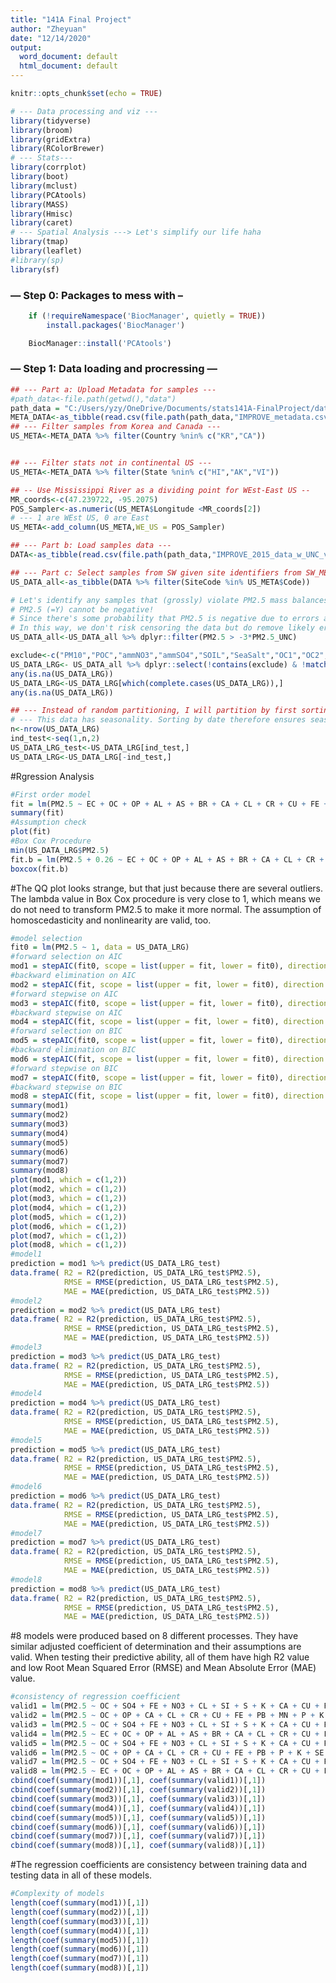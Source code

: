 ```yaml
---
title: "141A Final Project"
author: "Zheyuan"
date: "12/14/2020"
output:
  word_document: default
  html_document: default
---
```


```r
knitr::opts_chunk$set(echo = TRUE)
```

```r
# --- Data processing and viz ---
library(tidyverse)
library(broom)
library(gridExtra)
library(RColorBrewer)
# --- Stats---
library(corrplot)
library(boot)
library(mclust)
library(PCAtools)
library(MASS)
library(Hmisc)
library(caret)
# --- Spatial Analysis ---> Let's simplify our life haha
library(tmap)
library(leaflet)
#library(sp)
library(sf)
```

### --- Step 0: Packages to mess with --

```r
    if (!requireNamespace('BiocManager', quietly = TRUE))
        install.packages('BiocManager')

    BiocManager::install('PCAtools')
```


### --- Step 1: Data loading and procressing ---

```r
## --- Part a: Upload Metadata for samples ---
#path_data<-file.path(getwd(),"data")
path_data = "C:/Users/yzy/OneDrive/Documents/stats141A-FinalProject/data"
META_DATA<-as_tibble(read.csv(file.path(path_data,"IMPROVE_metadata.csv")))
## --- Filter samples from Korea and Canada ---
US_META<-META_DATA %>% filter(Country %nin% c("KR","CA"))


## --- Filter stats not in continental US ---
US_META<-META_DATA %>% filter(State %nin% c("HI","AK","VI"))

## -- Use Mississippi River as a dividing point for WEst-East US --
MR_coords<-c(47.239722, -95.2075)
POS_Sampler<-as.numeric(US_META$Longitude <MR_coords[2])
# --- 1 are WEst US, 0 are East
US_META<-add_column(US_META,WE_US = POS_Sampler)

## --- Part b: Load samples data ---
DATA<-as_tibble(read.csv(file.path(path_data,"IMPROVE_2015_data_w_UNC_v2.csv")))

## --- Part c: Select samples from SW given site identifiers from SW_META table ("Code")
US_DATA_all<-as_tibble(DATA %>% filter(SiteCode %in% US_META$Code))
```

```r
# Let's identify any samples that (grossly) violate PM2.5 mass balances
# PM2.5 (=Y) cannot be negative!
# Since there's some probability that PM2.5 is negative due to errors at low concentration, we may use PM2.5 uncertainties to remove samples that fall outside -3*PM2.5_UNC.
# In this way, we don't risk censoring the data but do remove likely erroneous data.
US_DATA_all<-US_DATA_all %>% dplyr::filter(PM2.5 > -3*PM2.5_UNC)
```

```r
exclude<-c("PM10","POC","ammNO3","ammSO4","SOIL","SeaSalt","OC1","OC2","OC3","OC4","EC1","EC2","EC3","fAbs_MDL","fAbs")
US_DATA_LRG<- US_DATA_all %>% dplyr::select(!contains(exclude) & !matches("_UNC") | matches("PM2.5_UNC"))
any(is.na(US_DATA_LRG))
US_DATA_LRG<-US_DATA_LRG[which(complete.cases(US_DATA_LRG)),]
any(is.na(US_DATA_LRG))
```

```r
## --- Instead of random partitioning, I will partition by first sorting samples by SiteCode and DATE (already done) and place every other sample in the test set.
# --- This data has seasonality. Sorting by date therefore ensures seasonality is equivalent between datasets
n<-nrow(US_DATA_LRG)
ind_test<-seq(1,n,2)
US_DATA_LRG_test<-US_DATA_LRG[ind_test,]
US_DATA_LRG<-US_DATA_LRG[-ind_test,]
```

#Rgression Analysis
```r
#First order model
fit = lm(PM2.5 ~ EC + OC + OP + AL + AS + BR + CA + CL + CR + CU + FE + PB + MG + MN + NI + N2 + P + K + RB + SE + SI + NA. + SR + S + TI + V + ZN + ZR + NO3 + SO4, data = US_DATA_LRG)
summary(fit)
#Assumption check
plot(fit)
#Box Cox Procedure
min(US_DATA_LRG$PM2.5)
fit.b = lm(PM2.5 + 0.26 ~ EC + OC + OP + AL + AS + BR + CA + CL + CR + CU + FE + PB + MG + MN + NI + N2 + P + K + RB + SE + SI + NA. + SR + S + TI + V + ZN + ZR + NO3 + SO4, data = US_DATA_LRG)
boxcox(fit.b)
```
#The QQ plot looks strange, but that just because there are several outliers. The lambda value in Box Cox procedure is very close to 1, which means we do not need to transform PM2.5 to make it more normal. The assumption of homoscedasticity and nonlinearity are valid, too. 
```r
#model selection
fit0 = lm(PM2.5 ~ 1, data = US_DATA_LRG)
#forward selection on AIC
mod1 = stepAIC(fit0, scope = list(upper = fit, lower = fit0), direction = "forward", k = 2, trace = FALSE)
#backward elimination on AIC
mod2 = stepAIC(fit, scope = list(upper = fit, lower = fit0), direction = "backward", k = 2, trace = FALSE)
#forward stepwise on AIC
mod3 = stepAIC(fit0, scope = list(upper = fit, lower = fit0), direction = "both", k = 2, trace = FALSE)
#backward stepwise on AIC
mod4 = stepAIC(fit, scope = list(upper = fit, lower = fit0), direction = "forward", k = 2, trace = FALSE)
#forward selection on BIC
mod5 = stepAIC(fit0, scope = list(upper = fit, lower = fit0), direction = "forward", k = log(n), trace = FALSE)
#backward elimination on BIC
mod6 = stepAIC(fit, scope = list(upper = fit, lower = fit0), direction = "backward", k = log(n), trace = FALSE)
#forward stepwise on BIC
mod7 = stepAIC(fit0, scope = list(upper = fit, lower = fit0), direction = "both", k = log(n), trace = FALSE)
#backward stepwise on BIC
mod8 = stepAIC(fit, scope = list(upper = fit, lower = fit0), direction = "forward", k = log(n), trace = FALSE)
summary(mod1)
summary(mod2)
summary(mod3)
summary(mod4)
summary(mod5)
summary(mod6)
summary(mod7)
summary(mod8)
plot(mod1, which = c(1,2))
plot(mod2, which = c(1,2))
plot(mod3, which = c(1,2))
plot(mod4, which = c(1,2))
plot(mod5, which = c(1,2))
plot(mod6, which = c(1,2))
plot(mod7, which = c(1,2))
plot(mod8, which = c(1,2))
#model1
prediction = mod1 %>% predict(US_DATA_LRG_test)
data.frame( R2 = R2(prediction, US_DATA_LRG_test$PM2.5),
            RMSE = RMSE(prediction, US_DATA_LRG_test$PM2.5),
            MAE = MAE(prediction, US_DATA_LRG_test$PM2.5))
#model2
prediction = mod2 %>% predict(US_DATA_LRG_test)
data.frame( R2 = R2(prediction, US_DATA_LRG_test$PM2.5),
            RMSE = RMSE(prediction, US_DATA_LRG_test$PM2.5),
            MAE = MAE(prediction, US_DATA_LRG_test$PM2.5))
#model3
prediction = mod3 %>% predict(US_DATA_LRG_test)
data.frame( R2 = R2(prediction, US_DATA_LRG_test$PM2.5),
            RMSE = RMSE(prediction, US_DATA_LRG_test$PM2.5),
            MAE = MAE(prediction, US_DATA_LRG_test$PM2.5))
#model4
prediction = mod4 %>% predict(US_DATA_LRG_test)
data.frame( R2 = R2(prediction, US_DATA_LRG_test$PM2.5),
            RMSE = RMSE(prediction, US_DATA_LRG_test$PM2.5),
            MAE = MAE(prediction, US_DATA_LRG_test$PM2.5))
#model5
prediction = mod5 %>% predict(US_DATA_LRG_test)
data.frame( R2 = R2(prediction, US_DATA_LRG_test$PM2.5),
            RMSE = RMSE(prediction, US_DATA_LRG_test$PM2.5),
            MAE = MAE(prediction, US_DATA_LRG_test$PM2.5))
#model6
prediction = mod6 %>% predict(US_DATA_LRG_test)
data.frame( R2 = R2(prediction, US_DATA_LRG_test$PM2.5),
            RMSE = RMSE(prediction, US_DATA_LRG_test$PM2.5),
            MAE = MAE(prediction, US_DATA_LRG_test$PM2.5))
#model7
prediction = mod7 %>% predict(US_DATA_LRG_test)
data.frame( R2 = R2(prediction, US_DATA_LRG_test$PM2.5),
            RMSE = RMSE(prediction, US_DATA_LRG_test$PM2.5),
            MAE = MAE(prediction, US_DATA_LRG_test$PM2.5))
#model8
prediction = mod8 %>% predict(US_DATA_LRG_test)
data.frame( R2 = R2(prediction, US_DATA_LRG_test$PM2.5),
            RMSE = RMSE(prediction, US_DATA_LRG_test$PM2.5),
            MAE = MAE(prediction, US_DATA_LRG_test$PM2.5))
```
#8 models were produced based on 8 different processes. They have similar adjusted coefficient of determination and their assumptions are valid. When testing their predictive ability, all of them have high R2 value and low Root Mean Squared Error (RMSE) and Mean Absolute Error (MAE) value. 

```r
#consistency of regression coefficient
valid1 = lm(PM2.5 ~ OC + SO4 + FE + NO3 + CL + SI + S + K + CA + CU + PB + P + OP + TI + SE + V + CR + SR + MN + RB, data = US_DATA_LRG)
valid2 = lm(PM2.5 ~ OC + OP + CA + CL + CR + CU + FE + PB + MN + P + K + RB + SE + SI + SR + S + TI + V + NO3 + SO4, data = US_DATA_LRG)
valid3 = lm(PM2.5 ~ OC + SO4 + FE + NO3 + CL + SI + S + K + CA + CU + PB + P + OP + TI + SE + V + CR + SR + MN + RB, data = US_DATA_LRG)
valid4 = lm(PM2.5 ~ EC + OC + OP + AL + AS + BR + CA + CL + CR + CU + FE + PB + MG + MN + NI + N2 + P + K + RB + SE + SI + NA. + SR + S + TI + V + ZN + ZR + NO3 + SO4, data = US_DATA_LRG)
valid5 = lm(PM2.5 ~ OC + SO4 + FE + NO3 + CL + SI + S + K + CA + CU + PB + P + OP + TI + SE, data = US_DATA_LRG)
valid6 = lm(PM2.5 ~ OC + OP + CA + CL + CR + CU + FE + PB + P + K + SE + SI + S + TI + V + NO3 + SO4, data = US_DATA_LRG)
valid7 = lm(PM2.5 ~ OC + SO4 + FE + NO3 + CL + SI + S + K + CA + CU + PB + P + OP + TI + SE, data = US_DATA_LRG)
valid8 = lm(PM2.5 ~ EC + OC + OP + AL + AS + BR + CA + CL + CR + CU + FE + PB + MG + MN + NI + N2 + P + K + RB + SE + SI + NA. + SR + S + TI + V + ZN + ZR + NO3 + SO4, data = US_DATA_LRG)
cbind(coef(summary(mod1))[,1], coef(summary(valid1))[,1])
cbind(coef(summary(mod2))[,1], coef(summary(valid2))[,1])
cbind(coef(summary(mod3))[,1], coef(summary(valid3))[,1])
cbind(coef(summary(mod4))[,1], coef(summary(valid4))[,1])
cbind(coef(summary(mod5))[,1], coef(summary(valid5))[,1])
cbind(coef(summary(mod6))[,1], coef(summary(valid6))[,1])
cbind(coef(summary(mod7))[,1], coef(summary(valid7))[,1])
cbind(coef(summary(mod8))[,1], coef(summary(valid8))[,1])
```
#The regression coefficients are consistency between training data and testing data in all of these models. 

```r
#Complexity of models
length(coef(summary(mod1))[,1])
length(coef(summary(mod2))[,1])
length(coef(summary(mod3))[,1])
length(coef(summary(mod4))[,1])
length(coef(summary(mod5))[,1])
length(coef(summary(mod6))[,1])
length(coef(summary(mod7))[,1])
length(coef(summary(mod8))[,1])
```

